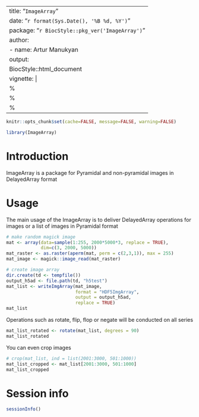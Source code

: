 
---
title: "`ImageArray`"
date: "`r format(Sys.Date(), '%B %d, %Y')`"
package: "`r BiocStyle::pkg_ver('ImageArray')`"
author: 
  - name: Artur Manukyan
output:
  BiocStyle::html_document
vignette: |
  %\VignetteIndexEntry{ImageArray}
  %\VignetteEngine{knitr::rmarkdown}
  %\VignetteEncoding{UTF-8}
---

```r
knitr::opts_chunk$set(cache=FALSE, message=FALSE, warning=FALSE)
```

```r
library(ImageArray)
```

# Introduction

ImageArray is a package for Pyramidal and non-pyramidal 
images in DelayedArray format 

# Usage

The main usage of the ImageArray is to deliver DelayedArray 
operations for images or a list of images in Pyramidal format 

```r
# make random magick image
mat <- array(data=sample(1:255, 2000*5000*3, replace = TRUE), 
             dim=c(3, 2000, 5000))
mat_raster <- as.raster(aperm(mat, perm = c(2,3,1)), max = 255)
mat_image <- magick::image_read(mat_raster)

# create image array
dir.create(td <- tempfile())
output_h5ad <- file.path(td, "h5test")
mat_list <- writeImgArray(mat_image, 
                          format = "HDF5ImgArray", 
                          output = output_h5ad, 
                          replace = TRUE)
mat_list
```

Operations such as rotate, flip, flop or negate will be 
conducted on all series

```r
mat_list_rotated <- rotate(mat_list, degrees = 90)
mat_list_rotated
```

You can even crop images

```r
# crop(mat_list, ind = list(2001:3000, 501:1000))
mat_list_cropped <- mat_list[2001:3000, 501:1000]
mat_list_cropped
```

# Session info

```r
sessionInfo()
```
